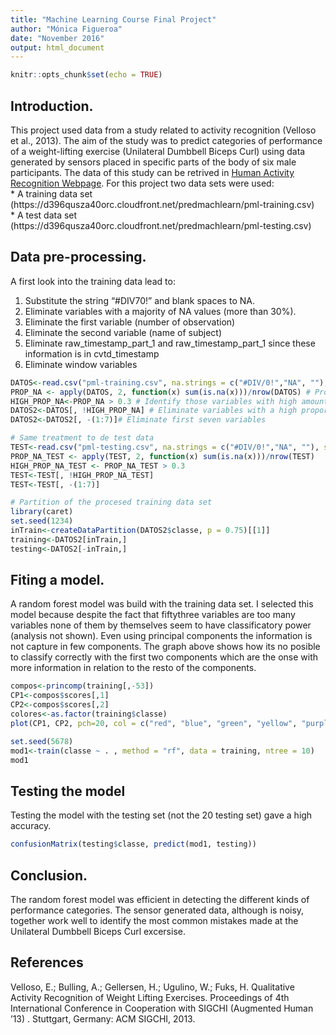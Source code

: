 ---
title: "Machine Learning Course Final Project"
author: "Mónica Figueroa"
date: "November 2016"
output: html_document
---

```{r setup, include=FALSE}
knitr::opts_chunk$set(echo = TRUE)
```

## Introduction.  

This project used data from a study related to activity recognition (Velloso et al., 2013). The aim of the study was to predict categories of performance of a weight-lifting exercise (Unilateral Dumbbell Biceps Curl) using data generated by sensors placed in specific parts of the body of six male participants. The data of this study can be retrived in [Human Activity Recognition Webpage](http://groupware.les.inf.puc-rio.br/har#dataset). For this project two data sets were used:  
*  A training data set (https://d396qusza40orc.cloudfront.net/predmachlearn/pml-training.csv)  
*  A test data set (https://d396qusza40orc.cloudfront.net/predmachlearn/pml-testing.csv)  

## Data pre-processing.  

A first look into the training data lead to:

1. Substitute the string "#DIV70!"  and blank spaces to NA.  
2. Eliminate variables with a majority of NA values (more than 30%).  
3. Eliminate the first variable (number of observation)
4. Eliminate the second variable (name of subject)  
5. Eliminate raw_timestamp_part_1 and raw_timestamp_part_1 since these information is in cvtd_timestamp
6. Eliminate window variables  

```{r}
DATOS<-read.csv("pml-training.csv", na.strings = c("#DIV/0!","NA", ""), stringsAsFactors = FALSE)
PROP_NA <- apply(DATOS, 2, function(x) sum(is.na(x)))/nrow(DATOS) # Proportion of NAs per variable
HIGH_PROP_NA<-PROP_NA > 0.3 # Identify those variables with high amount of NAs (more than 30%)
DATOS2<-DATOS[, !HIGH_PROP_NA] # Eliminate variables with a high proportion of NAs
DATOS2<-DATOS2[, -(1:7)]# Eliminate first seven variables

# Same treatment to de test data
TEST<-read.csv("pml-testing.csv", na.strings = c("#DIV/0!","NA", ""), stringsAsFactors = FALSE)
PROP_NA_TEST <- apply(TEST, 2, function(x) sum(is.na(x)))/nrow(TEST)
HIGH_PROP_NA_TEST <- PROP_NA_TEST > 0.3
TEST<-TEST[, !HIGH_PROP_NA_TEST]
TEST<-TEST[, -(1:7)]

# Partition of the procesed training data set
library(caret)
set.seed(1234)
inTrain<-createDataPartition(DATOS2$classe, p = 0.75)[[1]]
training<-DATOS2[inTrain,]
testing<-DATOS2[-inTrain,]


```

## Fiting a model.  

A random forest model was build with the training data set. I selected this model because despite the fact that fiftythree variables are too many variables none of them by themselves seem to have classificatory power (analysis not shown). Even using principal components the information is not capture in few components. The graph above shows how its no posible to classify correctly with the first two components which are the onse with more information in relation to the resto of the components.    

```{r}
compos<-princomp(training[,-53])
CP1<-compos$scores[,1]
CP2<-compos$scores[,2]
colores<-as.factor(training$classe)
plot(CP1, CP2, pch=20, col = c("red", "blue", "green", "yellow", "purple")[colores])

set.seed(5678)
mod1<-train(classe ~ . , method = "rf", data = training, ntree = 10)
mod1

```


## Testing the model

Testing the model with the testing set (not the 20 testing set) gave a high accuracy.

```{r}
confusionMatrix(testing$classe, predict(mod1, testing))

```

## Conclusion.

The random forest model was efficient in detecting the different kinds of performance categories. The sensor generated data, although is noisy, together work well to identify the most common mistakes made at the Unilateral Dumbbell Biceps Curl excersise.

## References

Velloso, E.; Bulling, A.; Gellersen, H.; Ugulino, W.; Fuks, H. Qualitative Activity Recognition of Weight Lifting Exercises. Proceedings of 4th International Conference in Cooperation with SIGCHI (Augmented Human '13) . Stuttgart, Germany: ACM SIGCHI, 2013.

